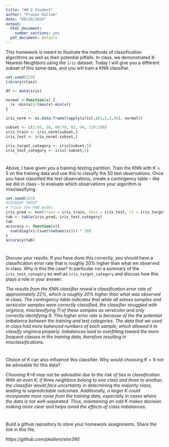 ```yaml
---
title: "HW 2 Student"
author: "Pranav Kallem"
date: "09/20/2024"
output:
  html_document:
    number_sections: yes
  pdf_document: default
---
```


This homework is meant to illustrate the methods of classification algorithms as well as their potential pitfalls.  In class, we demonstrated K-Nearest-Neighbors using the `iris` dataset.  Today I will give you a different subset of this same data, and you will train a KNN classifier.  

```r
set.seed(123)
library(class)

df <- data(iris) 

normal <-function(x) {
  (x -min(x))/(max(x)-min(x))   
}

iris_norm <- as.data.frame(lapply(iris[,c(1,2,3,4)], normal))

subset <- c(1:45, 58, 60:70, 82, 94, 110:150)
iris_train <- iris_norm[subset,] 
iris_test <- iris_norm[-subset,] 

iris_target_category <- iris[subset,5]
iris_test_category <- iris[-subset,5]


```

#
Above, I have given you a training-testing partition.  Train the KNN with $K = 5$ on the training data and use this to classify the 50 test observations.  Once you have classified the test observations, create a contingency table -- like we did in class -- to evaluate which observations your algorithm is misclassifying.   

```r
set.seed(123)
#STUDENT INPUT
# Train the KNN model
iris_pred <- knn(train = iris_train, test = iris_test, cl = iris_target_category, k = 5)
tab <- table(iris_pred, iris_test_category)
tab
accuracy <- function(x){
  sum(diag(x)/(sum(rowSums(x)))) * 100
}
accuracy(tab)
```

#

Discuss your results.  If you have done this correctly, you should have a classification error rate that is roughly 20% higher than what we observed in class.  Why is this the case? In particular run a summary of the `iris_test_category` as well as `iris_target_category` and discuss how this plays a role in your answer.  

*The results from the KNN classifier reveal a classification error rate of approximately 22%, which is roughly 20% higher than what was observed in class. The contingency table indicates that while all setosa samples and versicolor samples were correctly classified, the classifier struggled with virginica, misclassifying 11 of these samples as versicolor and only correctly identifying 9. This higher error rate is because of the the potential imbalance between the training and test categories. The data that we used in class had more balanced numbers of each sample, which allowed it to classify virginica properly. Imbalances lead to overfitting toward the more frequent classes in the training data, therefore resulting in misclassifications.* 

#

Choice of $K$ can also influence this classifier.  Why would choosing $K = 6$ not be advisable for this data? 

*Choosing K=6 may not be advisable due to the risk of ties in classification. With an even K, if three neighbors belong to one class and three to another, the classifier would face uncertainty in determining the majority class, leading to unpredictable outcomes. Additionally, a larger K could incorporate more noise from the training data, especially in cases where the data is not well-separated. Thus, maintaining an odd K makes decision making more clear and helps avoid the effects of class imbalances.*

#

Build a github repository to store your homework assignments.  Share the link in this file.  

*https://github.com/pkallem/stor390*

